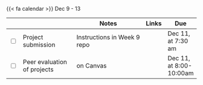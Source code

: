 {{< fa calendar >}} Dec 9 - 13


<table class="table-striped text-left table-bordered" align = "center">

  <thead>
    <th style="width:  3%"></th>
    <th style="width:  30%"></th>
    <th style="width:  40%">Notes</th>
    <th style="width:  8%">Links</th>
    <th style="width:  15%">Due</th>
  </thead>


  <tr>
    <td><input type="checkbox" /></td>
    <td>Project submission</td>
    <td>Instructions in Week 9 repo</td>
    <td></td>
    <td>Dec 11, at 7:30 am</td>
  </tr>
  
  <tr>
    <td><input type="checkbox" /></td>
    <td> Peer evaluation of projects  </td>
    <td>on Canvas</td>
    <td></td>
    <td>Dec 11, at 8:00-10:00am</td>
  </tr>
  


        
</table>
